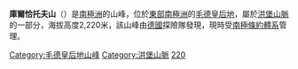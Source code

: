 {{coord|71|39|S|11|14|E|source:GNIS|display=title}}

'''庫爾恰托夫山'''（{{lang-en|Mount Kurchatov}}）是[[南極洲|南極洲]]的山峰，位於[[東部南極洲|東部南極洲]]的[[毛德皇后地|毛德皇后地]]，屬於[[洪堡山脈|洪堡山脈]]的一部分，海拔高度2,220米，該山峰由[[德國|德國]]探險隊發現，現時受[[南極條約體系|南極條約體系]]管理。

{{DEFAULTSORT:Mount Kurchatov}}
[[Category:毛德皇后地山峰|Category:毛德皇后地山峰]]
[[Category:洪堡山脈|Category:洪堡山脈]]
[[Category:海拔2000公尺至2999公尺的南極洲山峰|220]]

{{PrincessAstridCoast-geo-stub}}